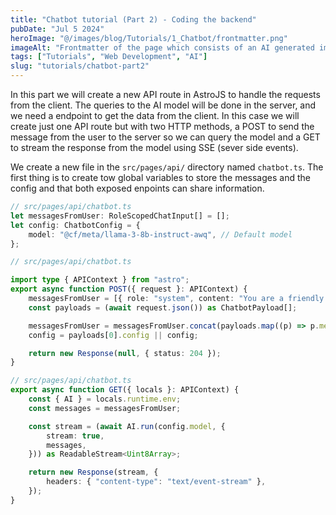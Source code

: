 ```yaml
---
title: "Chatbot tutorial (Part 2) - Coding the backend"
pubDate: "Jul 5 2024"
heroImage: "@/images/blog/Tutorials/1_Chatbot/frontmatter.png"
imageAlt: "Frontmatter of the page which consists of an AI generated image of a chatbot."
tags: ["Tutorials", "Web Development", "AI"]
slug: "tutorials/chatbot-part2"
---
```


In this part we will create a new API route in AstroJS to handle the requests from the client.
The queries to the AI model will be done in the server, and we need a endpoint to get the data from the client.
In this case we will create just one API route but with two HTTP methods, a POST to send the message from the user to the server so we can query the model and a GET to stream the response from the model using SSE (sever side events).

We create a new file in the `src/pages/api/` directory named `chatbot.ts`. The first thing is to create tow global variables to store the messages and the config and that both exposed enpoints can share information.

```typescript
// src/pages/api/chatbot.ts
let messagesFromUser: RoleScopedChatInput[] = [];
let config: ChatbotConfig = {
	model: "@cf/meta/llama-3-8b-instruct-awq", // Default model
};
```

```typescript
// src/pages/api/chatbot.ts

import type { APIContext } from "astro";
export async function POST({ request }: APIContext) {
	messagesFromUser = [{ role: "system", content: "You are a friendly assistant" }];
	const payloads = (await request.json()) as ChatbotPayload[];

	messagesFromUser = messagesFromUser.concat(payloads.map((p) => p.message));
	config = payloads[0].config || config;

	return new Response(null, { status: 204 });
}
```

```typescript
// src/pages/api/chatbot.ts
export async function GET({ locals }: APIContext) {
	const { AI } = locals.runtime.env;
	const messages = messagesFromUser;

	const stream = (await AI.run(config.model, {
		stream: true,
		messages,
	})) as ReadableStream<Uint8Array>;

	return new Response(stream, {
		headers: { "content-type": "text/event-stream" },
	});
}
```
